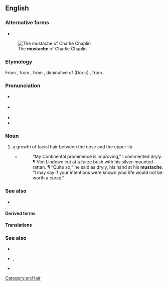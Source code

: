 ==English==

===Alternative forms===
* {{alter|en|moustache||Commonwealth English}}
[[File:DieFilmwoche1928 6.png|thumb|The '''mustache''' of Charlie Chaplin]]

===Etymology===
From {{der|en|fr|moustache}}, from {{der|en|it|mostaccio}}, from {{der|en|gkm|μουστάκιον}}, diminutive of (Doric) {{der|en|grc|μύσταξ|t=upper lip}}, from {{der|en|ine-pro|*mendʰ-|t=to chew}}.

===Pronunciation===
* {{a|US|CA}} {{IPA|en|/ˈmʌstæʃ/}}
* {{a|RP|AU|NZ}} {{IPA|en|/məsˈtɑːʃ/}}
* {{audio|en|En-us-mustache.ogg|Audio (US)}}
* {{rhymes|en|æʃ}}

===Noun===
{{en-noun}}

# a growth of facial hair between the nose and the upper lip
#* {{RQ:Frgsn Zlnstn|IV}}
#*: “My Continental prominence is improving,” I commented dryly. ¶ Von Lindowe cut at a furze bush with his silver-mounted rattan. ¶ “Quite so,” he said as dryly, his hand at his '''mustache'''. “I may say if your intentions were known your life would not be worth a curse.”

===See also===
* {{l|en|mustachio}}

====Derived terms====
{{der4|en
|Charlie Chaplin mustache
|Fu Manchu mustache
|handlebar mustache
|Hitler mustache
|molestache
|mustache ride
|[[stache]], [['stache]]
|]]tache]], [['tache]]
|toothbrush mustache
|Zapata mustache}}

====Translations====
{{trans-see|moustache}}

===See also===
* {{l|en|beard}}
* {{l|en|sideburn}}, {{l|en|sideboard}}
* {{l|en|whisker}}

[[Category:en:Hair]]